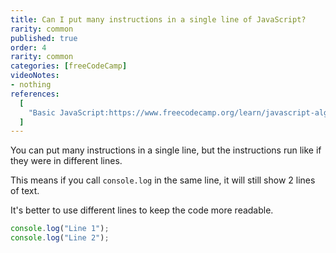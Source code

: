 ```yaml
---
title: Can I put many instructions in a single line of JavaScript?
rarity: common
published: true
order: 4
rarity: common
categories: [freeCodeCamp]
videoNotes:
- nothing
references:
  [
    "Basic JavaScript:https://www.freecodecamp.org/learn/javascript-algorithms-and-data-structures/basic-javascript",
  ]
---
```


You can put many instructions in a single line, but the instructions run like if they were in different lines.

This means if you call `console.log` in the same line, it will still show 2 lines of text.

It's better to use different lines to keep the code more readable.

```javascript
console.log("Line 1");
console.log("Line 2");
```
